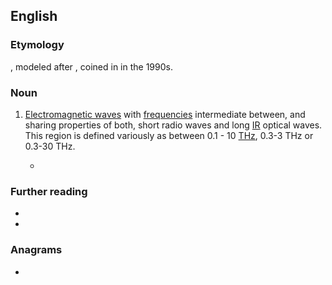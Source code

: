 {{also|tray}}
==English==

===Etymology===
{{af|en|T|gloss1=[[terahertz]]|ray}}, modeled after {{m|en|X-ray}}, coined in {{w|Bell Labs}} in the 1990s.

===Noun===
{{en-noun|head=T-[[ray]]}}

# {{lb|en|engineering}} [[electromagnetic wave|Electromagnetic wave]]s with [[frequency|frequencies]] intermediate between, and sharing properties of both, short radio waves and long [[IR]] optical waves. This region is defined variously as between 0.1 - 10 [[THz]], 0.3-3 THz or 0.3-30 THz.
#: {{syn|en|submillimeter wave radiation|terahertz radiation|T-wave}}
#* {{quote-web|en|url=http://www.theguardian.com/world/2000/jul/02/robinmckie.theobserver1|title=T-rays take over from X-rays|date=2000-07-02|author=Robin McKie|work=The Guardian|passage=Military officials believe '''T-rays''' could pinpoint the chemical constituents of anti-personnel mines, and spot terrorists carrying explosives into airports. Doctors are interested in '''T-rays''' because they are less damaging to living tissue than X-rays.}}

===Further reading===
* {{pedia|terahertz radiation}}
* {{cite-journal|work=Proceedings of the IEEE|volume=95|number=8|title=Scanning the Issue: T-Ray Imaging, Sensing, and Retection|month=August|year=2007|doi=10.1109/JPROC.2007.900894|author=Derek Abbott|author2=Xi-Cheng Zhang|url=http://www.eleceng.adelaide.edu.au/thz/publications/Abbott_2007_ieee.pdf}}

===Anagrams===
* {{anagrams|en|a=arty|Arty|arty}}